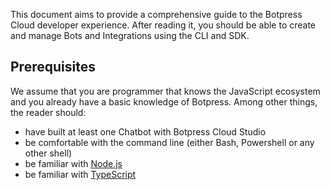 This document aims to provide a comprehensive guide to the Botpress Cloud developer experience. After reading it, you should be able to create and manage Bots and Integrations using the CLI and SDK.

## Prerequisites

We assume that you are programmer that knows the JavaScript ecosystem and you already have a basic knowledge of Botpress. Among other things, the reader should:

- have built at least one Chatbot with Botpress Cloud Studio
- be comfortable with the command line (either Bash, Powershell or any other shell)
- be familiar with [Node.js](https://nodejs.org/en/)
- be familiar with [TypeScript](https://www.typescriptlang.org/)
